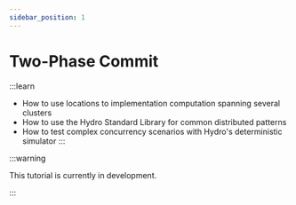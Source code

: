 ```yaml
---
sidebar_position: 1
---
```


# Two-Phase Commit

:::learn
- How to use locations to implementation computation spanning several clusters
- How to use the Hydro Standard Library for common distributed patterns
- How to test complex concurrency scenarios with Hydro's deterministic simulator
:::

:::warning

This tutorial is currently in development.

:::